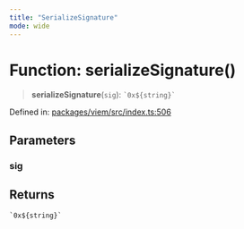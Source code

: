 ```yaml
---
title: "SerializeSignature"
mode: wide
---
```

  
# Function: serializeSignature()

> **serializeSignature**(`sig`): `` `0x${string}` ``

Defined in: [packages/viem/src/index.ts:506](https://github.com/tkhq/sdk/blob/ee72856c3f450731d7501ab05001215768b71500/packages/viem/src/index.ts#L506)

## Parameters

### sig

## Returns

`` `0x${string}` ``
